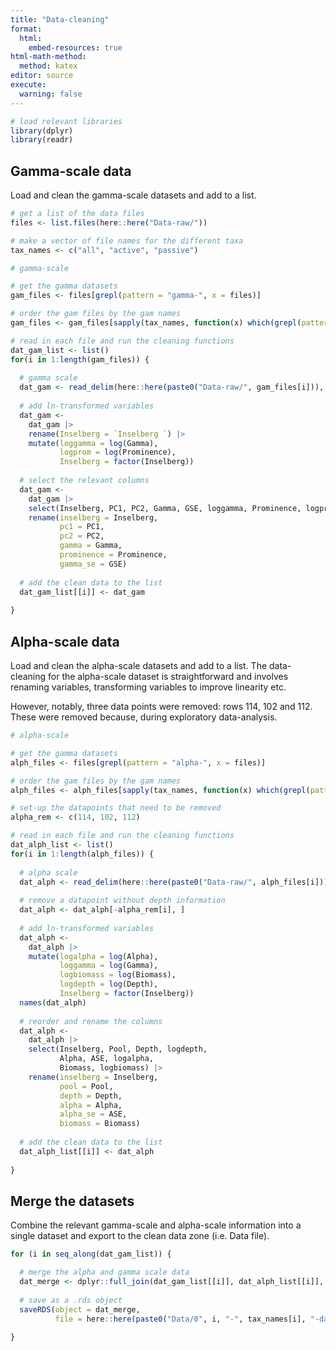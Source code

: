 ```yaml
---
title: "Data-cleaning"
format: 
  html:
    embed-resources: true
html-math-method: 
  method: katex
editor: source
execute:
  warning: false
---
```


```r
# load relevant libraries
library(dplyr)
library(readr)
```

## Gamma-scale data

Load and clean the gamma-scale datasets and add to a list.

```r
# get a list of the data files
files <- list.files(here::here("Data-raw/"))

# make a vector of file names for the different taxa
tax_names <- c("all", "active", "passive")

# gamma-scale

# get the gamma datasets
gam_files <- files[grepl(pattern = "gamma-", x = files)]

# order the gam files by the gam names
gam_files <- gam_files[sapply(tax_names, function(x) which(grepl(pattern = x, x = gam_files)))]

# read in each file and run the cleaning functions
dat_gam_list <- list()
for(i in 1:length(gam_files)) {
  
  # gamma scale
  dat_gam <- read_delim(here::here(paste0("Data-raw/", gam_files[i])), delim = ";")
  
  # add ln-transformed variables
  dat_gam <- 
    dat_gam |>
    rename(Inselberg = `Inselberg `) |>
    mutate(loggamma = log(Gamma),
           logprom = log(Prominence),
           Inselberg = factor(Inselberg))
  
  # select the relevant columns
  dat_gam <-
    dat_gam |>
    select(Inselberg, PC1, PC2, Gamma, GSE, loggamma, Prominence, logprom) |>
    rename(inselberg = Inselberg,
           pc1 = PC1,
           pc2 = PC2,
           gamma = Gamma,
           prominence = Prominence,
           gamma_se = GSE)
  
  # add the clean data to the list
  dat_gam_list[[i]] <- dat_gam
  
}
```

## Alpha-scale data

Load and clean the alpha-scale datasets and add to a list. The data-cleaning for the alpha-scale dataset is straightforward and involves renaming variables, transforming variables to improve linearity etc.

However, notably, three data points were removed: rows 114, 102 and 112. These were removed because, during exploratory data-analysis.

```r
# alpha-scale

# get the gamma datasets
alph_files <- files[grepl(pattern = "alpha-", x = files)]

# order the gam files by the gam names
alph_files <- alph_files[sapply(tax_names, function(x) which(grepl(pattern = x, x = alph_files)))]

# set-up the datapoints that need to be removed
alpha_rem <- c(114, 102, 112)

# read in each file and run the cleaning functions
dat_alph_list <- list()
for(i in 1:length(alph_files)) {
  
  # alpha scale 
  dat_alph <- read_delim(here::here(paste0("Data-raw/", alph_files[i])), delim = ";")
  
  # remove a datapoint without depth information
  dat_alph <- dat_alph[-alpha_rem[i], ]
  
  # add ln-transformed variables
  dat_alph <- 
    dat_alph |>
    mutate(logalpha = log(Alpha),
           loggamma = log(Gamma),
           logbiomass = log(Biomass),
           logdepth = log(Depth),
           Inselberg = factor(Inselberg))
  names(dat_alph)  
  
  # reorder and rename the columns
  dat_alph <- 
    dat_alph |>
    select(Inselberg, Pool, Depth, logdepth, 
           Alpha, ASE, logalpha,
           Biomass, logbiomass) |>
    rename(inselberg = Inselberg,
           pool = Pool,
           depth = Depth,
           alpha = Alpha,
           alpha_se = ASE,
           biomass = Biomass)
  
  # add the clean data to the list
  dat_alph_list[[i]] <- dat_alph
  
}
```

## Merge the datasets

Combine the relevant gamma-scale and alpha-scale information into a single dataset and export to the clean data zone (i.e. Data file).

```r
for (i in seq_along(dat_gam_list)) {

  # merge the alpha and gamma scale data
  dat_merge <- dplyr::full_join(dat_gam_list[[i]], dat_alph_list[[i]], by = "inselberg")
  
  # save as a .rds object
  saveRDS(object = dat_merge, 
          file = here::here(paste0("Data/0", i, "-", tax_names[i], "-data-clean.rds" )))
  
}
```






